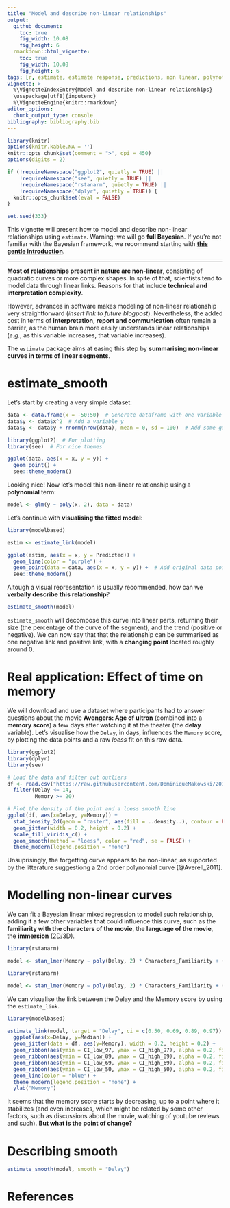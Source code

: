 ```yaml
---
title: "Model and describe non-linear relationships"
output: 
  github_document:
    toc: true
    fig_width: 10.08
    fig_height: 6
  rmarkdown::html_vignette:
    toc: true
    fig_width: 10.08
    fig_height: 6
tags: [r, estimate, estimate response, predictions, non linear, polynomial]
vignette: >
  %\VignetteIndexEntry{Model and describe non-linear relationships}
  \usepackage[utf8]{inputenc}
  %\VignetteEngine{knitr::rmarkdown}
editor_options: 
  chunk_output_type: console
bibliography: bibliography.bib
---
```


```r
library(knitr)
options(knitr.kable.NA = '')
knitr::opts_chunk$set(comment = ">", dpi = 450)
options(digits = 2)

if (!requireNamespace("ggplot2", quietly = TRUE) ||
    !requireNamespace("see", quietly = TRUE) ||
    !requireNamespace("rstanarm", quietly = TRUE) ||
    !requireNamespace("dplyr", quietly = TRUE)) {
  knitr::opts_chunk$set(eval = FALSE)
}

set.seed(333)
```


This vignette will present how to model and describe non-linear relationships using `estimate`. Warning: we will go **full Bayesian**. If you're not familiar with the Bayesian framework, we recommend starting with [**this gentle introduction**](https://easystats.github.io/bayestestR/articles/bayestestR.html).

-----------

**Most of relationships present in nature are non-linear**, consisting of quadratic curves or more complex shapes. In spite of that, scientists tend to model data through linear links. Reasons for that include **technical and interpretation complexity**. 

However, advances in software makes modeling of non-linear relationship very straightforward (*insert link to future blogpost*). Nevertheless, the added cost in terms of **interpretation, report and communication** often remain a barrier, as the human brain more easily understands linear relationships (*e.g.*, as this variable increases, that variable increases).

The `estimate` package aims at easing this step by **summarising non-linear curves in terms of linear segments**.

# estimate_smooth

Let's start by creating a very simple dataset:

```r
data <- data.frame(x = -50:50)  # Generate dataframe with one variable x
data$y <- data$x^2  # Add a variable y
data$y <- data$y + rnorm(nrow(data), mean = 0, sd = 100)  # Add some gaussian noise
```

```r
library(ggplot2)  # For plotting
library(see)  # For nice themes

ggplot(data, aes(x = x, y = y)) +
  geom_point() +
  see::theme_modern()
```

Looking nice! Now let's model this non-linear relationship using a **polynomial** term:

```r
model <- glm(y ~ poly(x, 2), data = data)
```

Let's continue with **visualising the fitted model**:

```r
library(modelbased)

estim <- estimate_link(model)

ggplot(estim, aes(x = x, y = Predicted)) +
  geom_line(color = "purple") +
  geom_point(data = data, aes(x = x, y = y)) +  # Add original data points
  see::theme_modern()
```

Altough a visual representation is usually recommended, how can we **verbally describe this relationship**?

```r
estimate_smooth(model)
```

`estimate_smooth` will decompose this curve into linear parts, returning their size (the percentage of the curve of the segment), and the trend (positive or negative). We can now say that that the relationship can be summarised as one negative link and positive link, with a **changing point** located roughly around 0.




# Real application: Effect of time on memory

We will download and use a dataset where participants had to answer questions about the movie **Avengers: Age of ultron** (combined into a **memory score**) a few days after watching it at the theater (the **delay** variable). Let's visualise how the `Delay`, in days, influences the `Memory` score, by plotting the data points and a raw *loess* fit on this raw data.

```r
library(ggplot2)
library(dplyr)
library(see)

# Load the data and filter out outliers
df <- read.csv("https://raw.githubusercontent.com/DominiqueMakowski/2017being/master/data/data.csv") %>% 
  filter(Delay <= 14,
         Memory >= 20) 

# Plot the density of the point and a loess smooth line
ggplot(df, aes(x=Delay, y=Memory)) +
  stat_density_2d(geom = "raster", aes(fill = ..density..), contour = FALSE) +
  geom_jitter(width = 0.2, height = 0.2) + 
  scale_fill_viridis_c() +
  geom_smooth(method = "loess", color = "red", se = FALSE) +
  theme_modern(legend.position = "none")
```

Unsuprisingly, the forgetting curve appears to be non-linear, as supported by the litterature suggestiong a 2nd order polynomial curve [@Averell_2011].



# Modelling non-linear curves

We can fit a Bayesian linear mixed regression to model such relationship, adding it a few other variables that could influence this curve, such as the **familiarity with the characters of the movie**, the **language of the movie**, the **immersion** (2D/3D).

```r
library(rstanarm)

model <- stan_lmer(Memory ~ poly(Delay, 2) * Characters_Familiarity + (1|Movie_Language) + (1|Immersion), data = df)
```
```r
library(rstanarm)

model <- stan_lmer(Memory ~ poly(Delay, 2) * Characters_Familiarity + (1|Movie_Language) + (1|Immersion), data = df, chains = 1, iter = 1000, refresh = 0)
```

We can visualise the link between the Delay and the Memory score by using the `estimate_link`.

```r
library(modelbased)

estimate_link(model, target = "Delay", ci = c(0.50, 0.69, 0.89, 0.97)) %>% 
  ggplot(aes(x=Delay, y=Median)) +
  geom_jitter(data = df, aes(y=Memory), width = 0.2, height = 0.2) + 
  geom_ribbon(aes(ymin = CI_low_97, ymax = CI_high_97), alpha = 0.2, fill = "blue") +
  geom_ribbon(aes(ymin = CI_low_89, ymax = CI_high_89), alpha = 0.2, fill = "blue") +
  geom_ribbon(aes(ymin = CI_low_69, ymax = CI_high_69), alpha = 0.2, fill = "blue") +
  geom_ribbon(aes(ymin = CI_low_50, ymax = CI_high_50), alpha = 0.2, fill = "blue") +
  geom_line(color = "blue") +
  theme_modern(legend.position = "none") +
  ylab("Memory")
```


It seems that the memory score starts by decreasing, up to a point where it stabilizes (and even increases, which might be related by some other factors, such as discussions about the movie, watching of youtube reviews and such). **But what is the point of change?**

# Describing smooth

```r
estimate_smooth(model, smooth = "Delay")
```


# References
